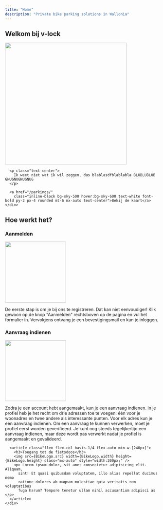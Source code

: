 ```yaml
---
title: "Home"
description: "Private bike parking solutions in Wallonia"
---
```



<Section
    styles="bg-sky-200 dark:bg-sky-900 py-7 min-h-[70vh] flex justify-center overflow-hidden"
  >
    <div class="container flex flex-col my-auto justify-between items-center gap-7">
      <h1 class="text-center mb-6">Welkom bij <span class="hidden">v-lock</span></h1>
      <img src={Logo.src} width={Logo.width} height={Logo.height} class="mx-auto" style="width:400px;" />
      
      <p class="text-center">
        Ik weet niet wat ik wil zeggen, dus blablasdfblablabla BLUBLUBLUB GNUGNUGNUGNUG
      </p>

      <a href="/parkings/"
        class="inline-block bg-sky-500 hover:bg-sky-600 text-white font-bold py-2 px-4 rounded mt-6 mx-auto text-center">Bekij de kaart</a>
    </div>
  </Section>
  <Section styles="bg-secondary py-12" container>
    <h2>Hoe werkt het?</h2>
    <div class="flex gap-7 flex-wrap">
      <article class="flex flex-col basis-1/4 flex-auto min-w-[240px]">
        <h3>Aanmelden</h3>
        <img src={SignUpLogo.src} width={SignUpLogo.width} height={SignUpLogo.height} class="mx-auto" style="width:200px;" />
        <p>De eerste stap is om je bij ons te registreren. Dat kan niet eenvoudiger! Klik gewoon op de knop "Aanmelden" rechtsboven op de pagina en vul het formulier in. Vervolgens ontvang je een bevestigingsmail en kun je inloggen.</p>
      </article>
      <article class="flex flex-col basis-1/4 flex-auto min-w-[240px]">
        <h3>Aanvraag indienen</h3>
        <img src={MapLogo.src} width={MapLogo.width} height={MapLogo.height} class="mx-auto" style="width:200px;" />
        <p>Zodra je een account hebt aangemaakt, kun je een aanvraag indienen. In je profiel heb je het recht om drie adressen toe te voegen: één voor je woonadres en twee andere als interessante punten. Voor elk adres kun je een aanvraag indienen. Om een aanvraag te kunnen verwerken, moet je profiel eerst worden geverifieerd. Je kunt nog steeds tegelijkertijd een aanvraag indienen, maar deze wordt pas verwerkt nadat je profiel is aangemaakt en gevalideerd.</p>
      </article>

      <article class="flex flex-col basis-1/4 flex-auto min-w-[240px]">
        <h3>Toegang tot de fietsdoos</h3>
        <img src={BikeLogo.src} width={BikeLogo.width} height={BikeLogo.height} class="mx-auto" style="width:200px;" />
        <p> Lorem ipsum dolor, sit amet consectetur adipisicing elit. Aliquam,
          sint! Et quasi quibusdam voluptatem, illo alias repellat ducimus nemo
          ratione dolores ab magnam molestiae quia veritatis rem voluptatibus
          fuga harum? Tempore tenetur ullam nihil accusantium adipisci as    </p>
      </article>
    </div>
  </Section>